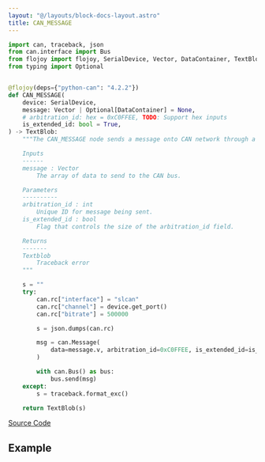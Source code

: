 ```yaml
---
layout: "@/layouts/block-docs-layout.astro"
title: CAN_MESSAGE
---
```



<PythonDocsDisplay docstring={docstring} />

```python
import can, traceback, json
from can.interface import Bus
from flojoy import flojoy, SerialDevice, Vector, DataContainer, TextBlob
from typing import Optional


@flojoy(deps={"python-can": "4.2.2"})
def CAN_MESSAGE(
    device: SerialDevice,
    message: Vector | Optional[DataContainer] = None,
    # arbitration_id: hex = 0xC0FFEE, TODO: Support hex inputs
    is_extended_id: bool = True,
) -> TextBlob:
    """The CAN_MESSAGE node sends a message onto CAN network through a slcan-compatible USB-to-CAN adapter.

    Inputs
    ------
    message : Vector
        The array of data to send to the CAN bus.

    Parameters
    ----------
    arbitration_id : int
        Unique ID for message being sent.
    is_extended_id : bool
        Flag that controls the size of the arbitration_id field.

    Returns
    -------
    Textblob
        Traceback error
    """

    s = ""
    try:
        can.rc["interface"] = "slcan"
        can.rc["channel"] = device.get_port()
        can.rc["bitrate"] = 500000

        s = json.dumps(can.rc)

        msg = can.Message(
            data=message.v, arbitration_id=0xC0FFEE, is_extended_id=is_extended_id
        )

        with can.Bus() as bus:
            bus.send(msg)
    except:
        s = traceback.format_exc()

    return TextBlob(s)

```

[Source Code](https://github.com/flojoy-ai/blocks/blob/main/blocks/IO/PROTOCOLS/CAN/CANABLE/CAN_MESSAGE/CAN_MESSAGE.py)

## Example
